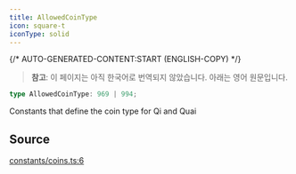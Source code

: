```yaml
---
title: AllowedCoinType
icon: square-t
iconType: solid
---
```


{/* AUTO-GENERATED-CONTENT:START (ENGLISH-COPY) */}

> **참고**: 이 페이지는 아직 한국어로 번역되지 않았습니다. 아래는 영어 원문입니다.

```ts
type AllowedCoinType: 969 | 994;
```

Constants that define the coin type for Qi and Quai

## Source

[constants/coins.ts:6](https://github.com/dominant-strategies/quais.js/blob/c1c12d43f9d34c6baad2b0542bd6d0acd6fefcbf/src/constants/coins.ts#L6)
